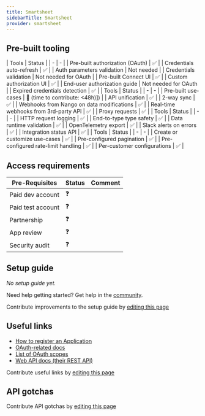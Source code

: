 ```yaml
---
title: Smartsheet
sidebarTitle: Smartsheet
provider: smartsheet
---
```




<Overview />

## Pre-built tooling

<AccordionGroup>
<Accordion title="✅ Authorization">
| Tools | Status |
| - | - |
| Pre-built authorization (OAuth) | ✅ |
| Credentials auto-refresh | ✅ |
| Auth parameters validation | Not needed |
| Credentials validation | Not needed for OAuth |
| Pre-built Connect UI | ✅ |
| Custom authorization UI | ✅ |
| End-user authorization guide | Not needed for OAuth |
| Expired credentials detection | ✅ |
</Accordion>
<Accordion title="✅ Read & write data">
| Tools | Status |
| - | - |
| Pre-built use-cases | 🚫 (time to contribute: &lt;48h)]) |
| API unification | ✅ |
| 2-way sync | ✅ |
| Webhooks from Nango on data modifications | ✅ |
| Real-time webhooks from 3rd-party API | ✅ |
| Proxy requests | ✅ |
</Accordion>
<Accordion title="✅ Observability & data quality">
| Tools | Status |
| - | - |
| HTTP request logging | ✅ |
| End-to-type type safety | ✅ |
| Data runtime validation | ✅ |
| OpenTelemetry export | ✅ |
| Slack alerts on errors | ✅ |
| Integration status API | ✅ |
</Accordion>
<Accordion title="✅ Customization">
| Tools | Status |
| - | - |
| Create or customize use-cases | ✅ |
| Pre-configured pagination | ✅ |
| Pre-configured rate-limit handling | ✅ |
| Per-customer configurations | ✅ |
</Accordion>
</AccordionGroup>

<PreBuiltUseCases />

## Access requirements
| Pre-Requisites | Status | Comment|
| - | - | - |
| Paid dev account | ❓ |  |
| Paid test account | ❓ |  |
| Partnership | ❓ | |
| App review | ❓ |  |
| Security audit | ❓ | |


## Setup guide

_No setup guide yet._

<Tip>Need help getting started? Get help in the [community](https://nango.dev/slack).</Tip>

<Note>Contribute improvements to the setup guide by [editing this page](https://github.com/nangohq/nango/tree/master/docs-v2/integrations/all/smartsheet.mdx)</Note>


## Useful links

-   [How to register an Application](https://smartsheet.redoc.ly/#section/OAuth-Walkthrough/Register-Your-App-Using-Developer-Tools)
-   [OAuth-related docs](https://smartsheet.redoc.ly/#section/OAuth-Walkthrough)
-   [List of OAuth scopes](https://smartsheet.redoc.ly/#section/OAuth-Walkthrough/Access-Scopes)
-   [Web API docs (their REST API)](https://smartsheet.redoc.ly/)

<Note>Contribute useful links by [editing this page](https://github.com/nangohq/nango/tree/master/docs-v2/integrations/all/smartsheet.mdx)</Note>

## API gotchas

<Note>Contribute API gotchas by [editing this page](https://github.com/nangohq/nango/tree/master/docs-v2/integrations/all/smartsheet.mdx)</Note>